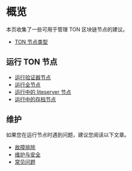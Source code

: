 # 概览

本页收集了一些可用于管理 TON 区块链节点的建议。

- [TON 节点类型](/v3/documentation/nodes/overview)

## 运行 TON 节点

- [运行验证器节点](/v3/guidelines/nodes/running-nodes/validator-node)
- [运行全节点](/v3/guidelines/nodes/running-nodes/full-node)
- [运行中的 liteserver 节点](/v3/guidelines/nodes/running-nodes/liteserver-node)
- [运行中的存档节点](/v3/guidelines/nodes/running-nodes/archive-node)

## 维护

如果您在运行节点时遇到问题，建议您阅读以下文章。

- [故障排除](/v3/guidelines/nodes/nodes-troubleshooting)
- [维护与安全](/v3/guidelines/nodes/node-maintenance-and-security)
- [常见问题](/v3/guidelines/nodes/faq)
